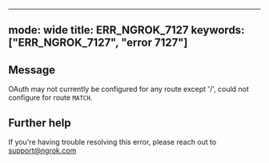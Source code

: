 
---
mode: wide
title: ERR_NGROK_7127
keywords: ["ERR_NGROK_7127", "error 7127"]
---

## Message
OAuth may not currently be configured for any route except '/', could not configure for route `MATCH`.




## Further help
If you're having trouble resolving this error, please reach out to [support@ngrok.com](mailto:support@ngrok.com?subject=Help%20with%20ERR_NGROK_7127)

